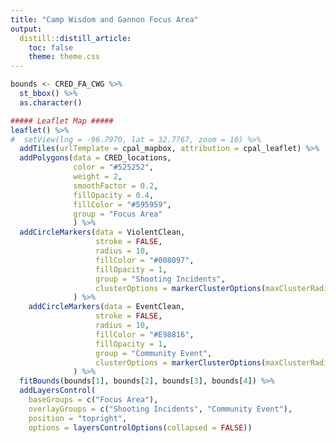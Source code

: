 ```yaml
---
title: "Camp Wisdom and Gannon Focus Area"
output:
  distill::distill_article:
    toc: false
    theme: theme.css
---
```


```r
bounds <- CRED_FA_CWG %>% 
  st_bbox() %>% 
  as.character()

```

```r
##### Leaflet Map #####
leaflet() %>%
#  setView(lng = -96.7970, lat = 32.7767, zoom = 10) %>%
  addTiles(urlTemplate = cpal_mapbox, attribution = cpal_leaflet) %>%
  addPolygons(data = CRED_locations,
              color = "#525252",
              weight = 2,
              smoothFactor = 0.2, 
              fillOpacity = 0.4,
              fillColor = "#595959",
              group = "Focus Area"
              ) %>%
  addCircleMarkers(data = ViolentClean,
                   stroke = FALSE,
                   radius = 10,
                   fillColor = "#008097",
                   fillOpacity = 1,
                   group = "Shooting Incidents",
                   clusterOptions = markerClusterOptions(maxClusterRadius = 0.01)
              ) %>%
    addCircleMarkers(data = EventClean,
                   stroke = FALSE,
                   radius = 10,
                   fillColor = "#E98816",
                   fillOpacity = 1,
                   group = "Community Event",
                   clusterOptions = markerClusterOptions(maxClusterRadius = 0.01)
              ) %>%
  fitBounds(bounds[1], bounds[2], bounds[3], bounds[4]) %>%
  addLayersControl(
    baseGroups = c("Focus Area"),
    overlayGroups = c("Shooting Incidents", "Community Event"),
    position = "topright",
    options = layersControlOptions(collapsed = FALSE))
```